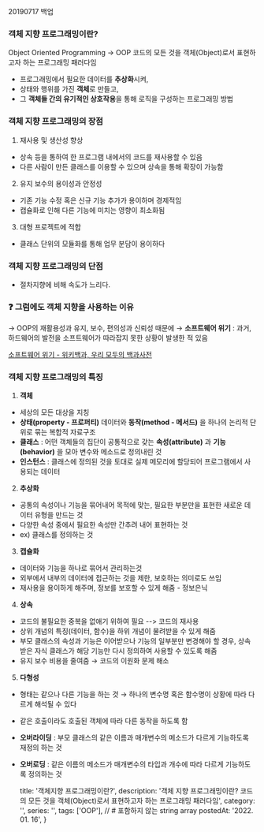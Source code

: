
20190717 백업

### 객체 지향 프로그래밍이란?

Object Oriented Programming → OOP
코드의 모든 것을 객체(Object)로서 표현하고자 하는 프로그래밍 패러다임
- 프로그래밍에서 필요한 데이터를 **추상화**시켜,
- 상태와 행위를 가진 **객체**로 만들고,
- 그 **객체들 간의 유기적인 상호작용**을 통해 로직을 구성하는 프로그래밍 방법



### 객체 지향 프로그래밍의 장점

1. 재사용 및 생산성 향상
- 상속 등을 통하여 한 프로그램 내에서의 코드를 재사용할 수 있음
- 다른 사람이 만든 클래스를 이용할 수 있으며 상속을 통해 확장이 가능함
2. 유지 보수의 용이성과 안정성
- 기존 기능 수정 혹은 신규 기능 추가가 용이하며 경제적임
- 캡슐화로 인해 다른 기능에 미치는 영향이 최소화됨
3. 대형 프로젝트에 적합
- 클래스 단위의 모듈화를 통해 업무 분담이 용이하다


### 객체 지향 프로그래밍의 단점
- 절차지향에 비해 속도가 느리다.



### ❓ 그럼에도 객체 지향을 사용하는 이유

→ OOP의 재활용성과 유지, 보수, 편의성과 신뢰성 때문에
→ **소프트웨어 위기** : 과거, 하드웨어의 발전을 소프트웨어가 따라잡지 못한 상황이 발생한 적 있음


[소프트웨어 위기 - 위키백과, 우리 모두의 백과사전](https://ko.wikipedia.org/wiki/%EC%86%8C%ED%94%84%ED%8A%B8%EC%9B%A8%EC%96%B4_%EC%9C%84%EA%B8%B0)


### 객체 지향 프로그래밍의 특징

1. **객체**
- 세상의 모든 대상을 지칭
- **상태(property - 프로퍼티)** 데이터와 **동작(method - 메서드)** 을 하나의 논리적 단위로 묶는 복합적 자료구조
- **클래스** : 어떤 객체들의 집단이 공통적으로 갖는 **속성(attribute)** 과 **기능(behavior)** 을 모아 변수와 메소드로 정의내린 것
- **인스턴스** : 클래스에 정의된 것을 토대로 실제 메모리에 할당되어 프로그램에서 사용되는 데이터
2. **추상화**
- 공통의 속성이나 기능을 묶어내어 목적에 맞는, 필요한 부분만을 표현한 새로운 데이터 유형을 만드는 것
- 다양한 속성 중에서 필요한 속성만 간추려 내어 표현하는 것
- ex) 클래스를 정의하는 것
3. **캡슐화**
- 데이터와 기능을 하나로 묶어서 관리하는것
- 외부에서 내부의 데이터에 접근하는 것을 제한, 보호하는 의미로도 쓰임
- 재사용을 용이하게 해주며, 정보를 보호할 수 있게 해줌 - 정보은닉
4. **상속**
- 코드의 불필요한 중복을 없애기 위하여 필요 --> 코드의 재사용
- 상위 개념의 특징(데이터, 함수)을 하위 개념이 물려받을 수 있게 해줌
- 부모 클래스의 속성과 기능은 이어받으나 기능의 일부분만 변경해야 할 경우, 상속받은 자식 클래스가 해당 기능만 다시 정의하여 사용할 수 있도록 해줌
- 유지 보수 비용을 줄여줌 → 코드의 이원화 문제 해소
5. **다형성**
- 형태는 같으나 다른 기능을 하는 것 → 하나의 변수명 혹은 함수명이 상황에 따라 다르게 해석될 수 있다
- 같은 호출이라도 호출된 객체에 따라 다른 동작을 하도록 함
- **오버라이딩** : 부모 클래스의 같은 이름과 매개변수의 메소드가 다르게 기능하도록 재정의 하는 것
- **오버로딩** : 같은 이름의 메소드가 매개변수의 타입과 개수에 따라 다르게 기능하도록 정의하는 것




    title: '객체지향 프로그래밍이란?',
    description: '객체 지향 프로그래밍이란? 코드의 모든 것을 객체(Object)로서 표현하고자 하는 프로그래밍 패러다임',
    category: '',
    series: '',
    tags: ['OOP'], // # 포함하지 않는 string array
    postedAt: '2022. 01. 16',
}